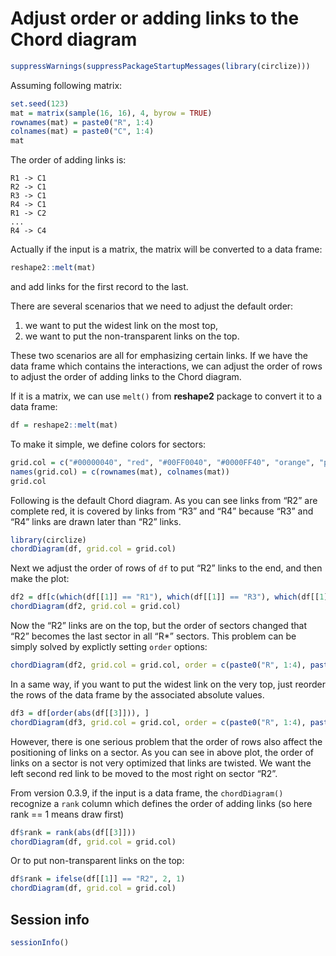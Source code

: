 Adjust order or adding links to the Chord diagram
===================================================

```r
suppressWarnings(suppressPackageStartupMessages(library(circlize)))
```

Assuming following matrix:

```r
set.seed(123)
mat = matrix(sample(16, 16), 4, byrow = TRUE)
rownames(mat) = paste0("R", 1:4)
colnames(mat) = paste0("C", 1:4)
mat
```

The order of adding links is:

```
R1 -> C1
R2 -> C1
R3 -> C1
R4 -> C1
R1 -> C2
...
R4 -> C4
```

Actually if the input is a matrix, the matrix will be converted to a data frame:

```r
reshape2::melt(mat)
```

and add links for the first record to the last.

There are several scenarios that we need to adjust the default order:

1. we want to put the widest link on the most top,
2. we want to put the non-transparent links on the top.

These two scenarios are all for emphasizing certain links. If we have the data frame which
contains the interactions, we can adjust the order of rows to adjust the order of adding links
to the Chord diagram.

If it is a matrix, we can use `melt()` from **reshape2** package to convert it to a data frame:

```r
df = reshape2::melt(mat)
```

To make it simple, we define colors for sectors:

```r
grid.col = c("#00000040", "red", "#00FF0040", "#0000FF40", "orange", "pink", "yellow", "grey")
names(grid.col) = c(rownames(mat), colnames(mat))
grid.col
```

Following is the default Chord diagram. As you can see links from "R2" are complete red, it is
covered by links from "R3" and "R4" because "R3" and "R4" links are drawn later than "R2" links.

```r
library(circlize)
chordDiagram(df, grid.col = grid.col)
```

Next we adjust the order of rows of `df` to put "R2" links to the end, and then make the plot:

```r
df2 = df[c(which(df[[1]] == "R1"), which(df[[1]] == "R3"), which(df[[1]] == "R4"), which(df[[1]] == "R2")), ]
chordDiagram(df2, grid.col = grid.col)
```

Now the "R2" links are on the top, but the order of sectors changed that "R2" becomes the last sector in all "R*" sectors.
This problem can be simply solved by explictly setting `order` options:

```r
chordDiagram(df2, grid.col = grid.col, order = c(paste0("R", 1:4), paste0("C", 1:4)))
```

In a same way, if you want to put the widest link on the very top, just reorder the rows of the data frame by 
the associated absolute values.

```r
df3 = df[order(abs(df[[3]])), ]
chordDiagram(df3, grid.col = grid.col, order = c(paste0("R", 1:4), paste0("C", 1:4)))
```

However, there is one serious problem that the order of rows also affect the positioning of links on a sector. As you 
can see in above plot, the order of links on a sector is not very optimized that links are twisted. We want 
the left second red link to be moved to the most right on sector "R2".

From version 0.3.9, if the input is a data frame, the `chordDiagram()` recognize a `rank` column which defines the 
order of adding links (so here rank == 1 means draw first)

```r
df$rank = rank(abs(df[[3]]))
chordDiagram(df, grid.col = grid.col)
```

Or to put non-transparent links on the top:

```r
df$rank = ifelse(df[[1]] == "R2", 2, 1)
chordDiagram(df, grid.col = grid.col)
```

## Session info

```r
sessionInfo()
```

